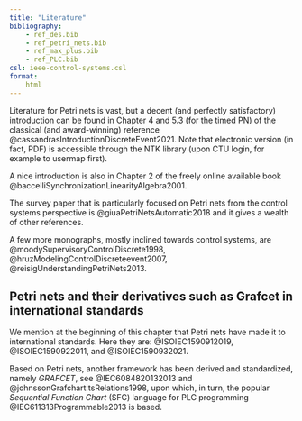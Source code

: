 ```yaml
---
title: "Literature"
bibliography: 
    - ref_des.bib
    - ref_petri_nets.bib
    - ref_max_plus.bib
    - ref_PLC.bib
csl: ieee-control-systems.csl 
format:
    html     
---
```


Literature for Petri nets is vast, but a decent (and perfectly satisfactory) introduction can be found in Chapter 4 and 5.3 (for the timed PN) of the classical (and award-winning) reference @cassandrasIntroductionDiscreteEvent2021. Note that electronic version (in fact, PDF) is accessible through the NTK library (upon CTU login, for example to usermap first).

A nice introduction is also in Chapter 2 of the freely online available book @baccelliSynchronizationLinearityAlgebra2001. 

The survey paper that is particularly focused on Petri nets from the control systems perspective is @giuaPetriNetsAutomatic2018 and it gives a wealth of other references.

A few more monographs, mostly inclined towards control systems, are @moodySupervisoryControlDiscrete1998, @hruzModelingControlDiscreteevent2007, @reisigUnderstandingPetriNets2013.

## Petri nets and their derivatives such as Grafcet in international standards

We mention at the beginning of this chapter that Petri nets have made it to international standards. Here they are: @ISOIEC1590912019, @ISOIEC1590922011, and @ISOIEC1590932021. 

Based on Petri nets, another framework has been derived and standardized, namely *GRAFCET*, see @IEC6084820132013 and @johnssonGrafchartItsRelations1998, upon which, in turn, the popular *Sequential Function Chart* (SFC) language for PLC programming @IEC611313Programmable2013 is based.